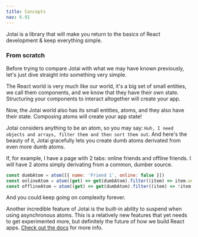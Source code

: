 ```yaml
---
title: Concepts
nav: 6.01
---
```


Jotai is a library that will make you return to the basics of React development & keep everything simple.

### From scratch

Before trying to compare Jotai with what we may have known previously, let's just dive straight into something very simple.

The React world is very much like our world, it's a big set of small entities, we call them components, and we know that they have their own state. Structuring your components to interact altogether will create your app.

Now, the Jotai world also has its small entities, atoms, and they also have their state. Composing atoms will create your app state!

Jotai considers anything to be an atom, so you may say: `Huh, I need objects and arrays, filter them and then sort them out`.
And here's the beauty of it, Jotai gracefully lets you create dumb atoms derivated from even more dumb atoms.

If, for example, I have a page with 2 tabs: online friends and offline friends.
I will have 2 atoms simply derivating from a common, dumber source.

```js
const dumbAtom = atom([{ name: 'Friend 1', online: false }])
const onlineAtom = atom((get) => get(dumbAtom).filter((item) => item.online))
const offlineAtom = atom((get) => get(dumbAtom).filter((item) => !item.online))
```

And you could keep going on complexity forever.

Another incredible feature of Jotai is the built-in ability to suspend when using asynchronous atoms. This is a relatively new features that yet needs to get experimented more, but definitely the future of how we build React apps. [Check out the docs](https://react.dev/blog/2022/03/29/react-v18#new-suspense-features) for more info.

